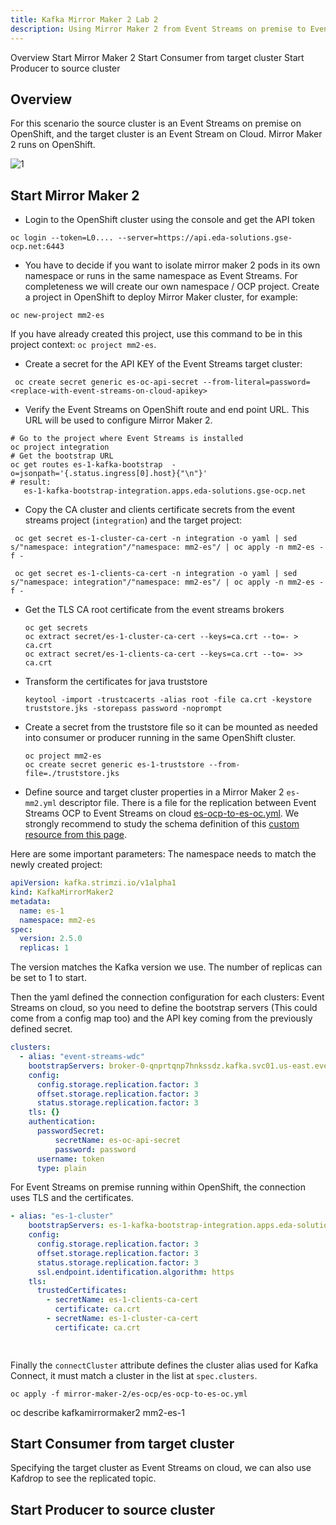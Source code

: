 ```yaml
---
title: Kafka Mirror Maker 2 Lab 2
description: Using Mirror Maker 2 from Event Streams on premise to Event stream on cloud
---
```


<AnchorLinks>
  <AnchorLink>Overview</AnchorLink>
  <AnchorLink>Start Mirror Maker 2</AnchorLink>
  <AnchorLink>Start Consumer from target cluster</AnchorLink>
  <AnchorLink>Start Producer to source cluster</AnchorLink>
</AnchorLinks>

## Overview

For this scenario the source cluster is an Event Streams on premise on OpenShift, and the target cluster is an Event Stream on Cloud. Mirror Maker 2 runs on OpenShift.

 ![1](../images/mm2-a-a.png)

## Start Mirror Maker 2

* Login to the OpenShift cluster using the console and get the API token

 ```shell
 oc login --token=L0.... --server=https://api.eda-solutions.gse-ocp.net:6443
 ```

* You have to decide if you want to isolate mirror maker 2 pods in its own namespace or runs in the same namespace as Event Streams. For completeness we will create our own namespace / OCP project. Create a project in OpenShift to deploy Mirror Maker cluster, for example: 

 ```shell
 oc new-project mm2-es
 ```
 If you have already created this project, use this command to be in this project context: `oc project mm2-es`.

* Create a secret for the API KEY of the Event Streams target cluster:

 ```shell
  oc create secret generic es-oc-api-secret --from-literal=password=<replace-with-event-streams-on-cloud-apikey>
  ```

* Verify the Event Streams on OpenShift route and end point URL. This URL will be used to configure Mirror Maker 2. 

 ```shell
 # Go to the project where Event Streams is installed
 oc project integration
 # Get the bootstrap URL
 oc get routes es-1-kafka-bootstrap  -o=jsonpath='{.status.ingress[0].host}{"\n"}'
 # result:
    es-1-kafka-bootstrap-integration.apps.eda-solutions.gse-ocp.net
 ```

* Copy the CA cluster and clients certificate secrets from the event streams project (`integration`) and the target project:

 ```shell
  oc get secret es-1-cluster-ca-cert -n integration -o yaml | sed s/"namespace: integration"/"namespace: mm2-es"/ | oc apply -n mm2-es -f -

  oc get secret es-1-clients-ca-cert -n integration -o yaml | sed s/"namespace: integration"/"namespace: mm2-es"/ | oc apply -n mm2-es -f -
 ```

* Get the TLS CA root certificate from the event streams brokers

    ```shell
    oc get secrets
    oc extract secret/es-1-cluster-ca-cert --keys=ca.crt --to=- > ca.crt
    oc extract secret/es-1-clients-ca-cert --keys=ca.crt --to=- >> ca.crt
    ```

* Transform the certificates for java truststore

    ```shell
    keytool -import -trustcacerts -alias root -file ca.crt -keystore truststore.jks -storepass password -noprompt
    ```

* Create a secret from the truststore file so it can be mounted as needed into consumer or producer running in the same OpenShift cluster. 

  ```shell
  oc project mm2-es
  oc create secret generic es-1-truststore --from-file=./truststore.jks
  ```

* Define source and target cluster properties in a Mirror Maker 2 `es-mm2.yml` descriptor file. There is a file for the replication between Event Streams OCP to Event Streams on cloud [es-ocp-to-es-oc.yml](). We strongly recommend to study the schema definition of this [custom resource from this page](https://github.com/strimzi/strimzi-kafka-operator/blob/2d35bfcd99295bef8ee98de9d8b3c86cb33e5842/install/cluster-operator/048-Crd-kafkamirrormaker2.yaml#L648-L663). 

Here are some important parameters: The namespace needs to match the newly created project:

```yaml
apiVersion: kafka.strimzi.io/v1alpha1
kind: KafkaMirrorMaker2
metadata:
  name: es-1
  namespace: mm2-es
spec:
  version: 2.5.0
  replicas: 1
```

The version matches the Kafka version we use. The number of replicas can be set to 1 to start.

Then the yaml defined the connection configuration for each clusters: Event Streams on cloud, so you need to define the bootstrap servers (This could come from a config map too) and the API key coming from the previously defined secret.

```yaml
clusters:
  - alias: "event-streams-wdc"
    bootstrapServers: broker-0-qnprtqnp7hnkssdz.kafka.svc01.us-east.eventstreams.cloud.ibm.com:9093,broker-1-qnprtqnp7hnkssdz.kafka.svc01.us-east.eventstreams.cloud.ibm.com:9093,broker-2-qnprtqnp7hnkssdz.kafka.svc01.us-east.eventstreams.cloud.ibm.com:9093,broker-3-qnprtqnp7hnkssdz.kafka.svc01.us-east.eventstreams.cloud.ibm.com:9093,broker-4-qnprtqnp7hnkssdz.kafka.svc01.us-east.eventstreams.cloud.ibm.com:9093,broker-5-qnprtqnp7hnkssdz.kafka.svc01.us-east.eventstreams.cloud.ibm.com:9093
    config:
      config.storage.replication.factor: 3
      offset.storage.replication.factor: 3
      status.storage.replication.factor: 3
    tls: {}
    authentication:
      passwordSecret:
          secretName: es-oc-api-secret  
          password: password 
      username: token
      type: plain
```

For Event Streams on premise running within OpenShift, the connection uses TLS and the certificates.

```yaml
- alias: "es-1-cluster"
    bootstrapServers: es-1-kafka-bootstrap-integration.apps.eda-solutions.gse-ocp.net:9093
    config:
      config.storage.replication.factor: 3
      offset.storage.replication.factor: 3
      status.storage.replication.factor: 3
      ssl.endpoint.identification.algorithm: https
    tls: 
      trustedCertificates:
        - secretName: es-1-clients-ca-cert
          certificate: ca.crt
        - secretName: es-1-cluster-ca-cert
          certificate: ca.crt

          
```

Finally the `connectCluster` attribute defines the cluster alias used for Kafka Connect, it must match a cluster in the list at `spec.clusters`.
    
 
 ```shell
 oc apply -f mirror-maker-2/es-ocp/es-ocp-to-es-oc.yml
 ```

 oc describe kafkamirrormaker2 mm2-es-1

## Start Consumer from target cluster

Specifying the target cluster as Event Streams on cloud, we can also use Kafdrop to see the replicated topic.


## Start Producer to source cluster
